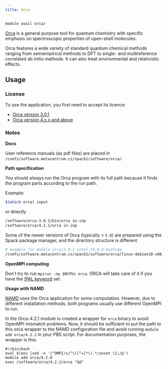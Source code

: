 ```yaml
---
title: Orca
---
```

```bash
module avail orca/
```

[Orca](https://orcaforum.kofo.mpg.de/app.php/portal) is a general purpose tool for quantum chemistry with specific emphasis on spectroscopic properties of open-shell molecules. 

Orca features a wide variety of standard quantum chemical methods ranging from semiempirical methods to DFT to single- and multireference correlated ab initio methods. It can also treat environmental and relativistic effects. 

## Usage

### License

To use the application, you first need to accept its licence:

- [Orca version 3.0.1](https://signup.e-infra.cz/fed/registrar/?vo=meta&group=lic_orca)
- [Orca version 4.x.x and above](https://signup.e-infra.cz/fed/registrar/?vo=meta&group=lic_orca40)

### Notes

**Docs**

User reference manuals (as pdf files) are placed in `/cvmfs/software.metacentrum.cz/spack1/software/orca/`.

**Path specification**

You should always run the Orca program with its full path because it finds the program parts according to the run path. 

Example:

```bash
$(which orca) input
```

or directly

```bash
/software/orca-3.0.1/bin/orca in.inp
/software/orca/4.2.1/orca in.inp
```

Some of the newer versions of Orca (typically > `5.0`) are prepared using the Spack package manager, and the directory structure is different

```bash
# example for module orca/5.0.1-intel-19.0.4-bnofsgq
/cvmfs/software.metacentrum.cz/spack1/software/orca/linux-debian10-x86_64/5.0.1-intel-bnofsg/bin/orca in.inp
```

**OpenMPI computing**

Don't try to run `mpirun -np $NCPUs orca`. ORCA will take care of it if you have the [!PAL keyword](https://www.orcasoftware.de/tutorials_orca/first_steps/parallel.html) set.

**Usage with NAMD**

[NAMD](./namd) uses the Orca application for some computation. However, due to different installation methods, both programs usually use different OpenMPI to run. 

In the Orca-4.2.1 module is created a wrapper for `orca` binary to avoid OpenMPI mismatch problems. Now, it should be sufficient to put the path to this orca wrapper to the NAMD configuration file and avoid running `module add orca/4.2.1` in your PBS script. For documentation purposes, the wrapper is this:

```
#!/bin/bash
eval $(env |sed -n '/^OMPI/s/^\([^=]*\).*/unset \1;/p')
module add orca/4.2.0
exec /software/orca/4.2.1/orca "$@"
```
